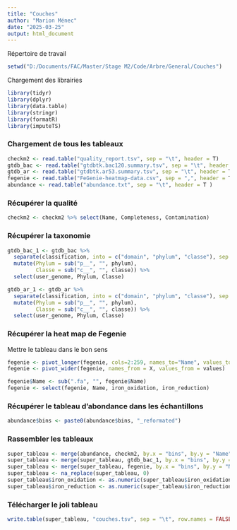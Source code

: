 ```yaml
---
title: "Couches"
author: "Marion Ménec"
date: "2025-03-25"
output: html_document
---
```


Répertoire de travail
```r
setwd("D:/Documents/FAC/Master/Stage M2/Code/Arbre/General/Couches")
```

Chargement des librairies
```r
library(tidyr)
library(dplyr)
library(data.table)
library(stringr)
library(formatR)
library(imputeTS)
```

### Chargement de tous les tableaux 

```r
checkm2 <- read.table("quality_report.tsv", sep = "\t", header = T)
gtdb_bac <- read.table("gtdbtk.bac120.summary.tsv", sep = "\t", header = T)
gtdb_ar <- read.table("gtdbtk.ar53.summary.tsv", sep = "\t", header = T)
fegenie <- read.table("FeGenie-heatmap-data.csv", sep = ",", header = T)
abundance <- read.table("abundance.txt", sep = "\t", header = T )
```

### Récupérer la qualité
```r
checkm2 <- checkm2 %>% select(Name, Completeness, Contamination)
```

### Récupérer la taxonomie
```r
gtdb_bac_1 <- gtdb_bac %>%
  separate(classification, into = c("domain", "phylum", "classe"), sep = ";", extra = "drop") %>%
  mutate(Phylum = sub("p__", "", phylum), 
         Classe = sub("c__", "", classe)) %>%
  select(user_genome, Phylum, Classe)
```

```r
gtdb_ar_1 <- gtdb_ar %>%
  separate(classification, into = c("domain", "phylum", "classe"), sep = ";", extra = "drop") %>%
  mutate(Phylum = sub("p__", "", phylum), 
         Classe = sub("c__", "", classe)) %>%
  select(user_genome, Phylum, Classe)
```

### Récupérer la heat map de Fegenie
Mettre le tableau dans le bon sens
```r
fegenie <- pivot_longer(fegenie, cols=2:259, names_to="Name", values_to="values")
fegenie <- pivot_wider(fegenie, names_from = X, values_from = values)
```

```r
fegenie$Name <- sub(".fa", "", fegenie$Name)
fegenie <- select(fegenie, Name, iron_oxidation, iron_reduction)
```

### Récupérer le tableau d'abondance dans les échantillons 
```r
abundance$bins <- paste0(abundance$bins, "_reformated")
```


### Rassembler les tableaux
```r
super_tableau <- merge(abundance, checkm2, by.x = "bins", by.y = "Name")
super_tableau <- merge(super_tableau, gtdb_bac_1, by.x = "bins", by.y = "user_genome", all.x = TRUE)
super_tableau <- merge(super_tableau, fegenie, by.x = "bins", by.y = "Name", all.x = TRUE) #all.x permet de merger les tableaux sur les lignes du tableau x
super_tableau <- na_replace(super_tableau, 0)
super_tableau$iron_oxidation <- as.numeric(super_tableau$iron_oxidation)
super_tableau$iron_reduction <- as.numeric(super_tableau$iron_reduction)
```


### Télécharger le joli tableau
```r
write.table(super_tableau, "couches.tsv", sep = "\t", row.names = FALSE, quote = FALSE)
```








